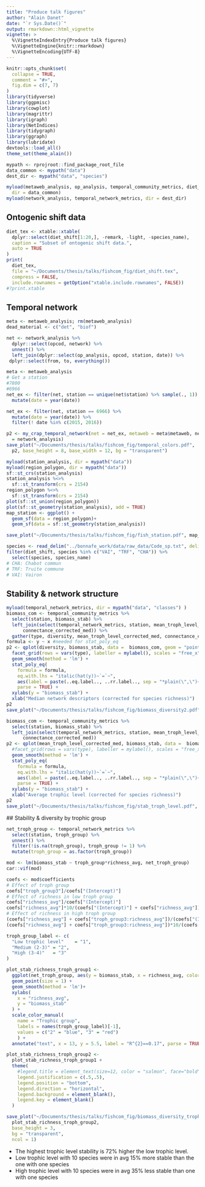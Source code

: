 ```yaml
---
title: "Produce talk figures"
author: "Alain Danet"
date: "`r Sys.Date()`"
output: rmarkdown::html_vignette
vignette: >
  %\VignetteIndexEntry{Produce talk figures}
  %\VignetteEngine{knitr::rmarkdown}
  %\VignetteEncoding{UTF-8}
---
```


```r
knitr::opts_chunk$set(
  collapse = TRUE,
  comment = "#>",
  fig.dim = c(7, 7)
)
library(tidyverse)
library(ggpmisc)
library(cowplot)
library(magrittr)
library(igraph)
library(NetIndices)
library(tidygraph)
library(ggraph)
library(lubridate)
devtools::load_all()
theme_set(theme_alain())

mypath <- rprojroot::find_package_root_file
data_common <- mypath("data")
dest_dir <- mypath("data", "species")
```

```r
myload(metaweb_analysis, op_analysis, temporal_community_metrics, diet_shift,
  dir = data_common)
myload(network_analysis, temporal_network_metrics, dir = dest_dir)
```

## Ontogenic shift data

```r
diet_tex <- xtable::xtable(
  dplyr::select(diet_shift[1:20,], -remark, -light, -species_name),
  caption = "Subset of ontogenic shift data.",
  auto = TRUE
)
print(
  diet_tex,
  file = "~/Documents/thesis/talks/fishcom_fig/diet_shift.tex",
  compress = FALSE,
  include.rownames = getOption("xtable.include.rownames", FALSE))
#?print.xtable
```


## Temporal network 

```r
meta <- metaweb_analysis; rm(metaweb_analysis)
dead_material <- c("det", "biof")
```

```r
net <- network_analysis %>%
  dplyr::select(opcod, network) %>%
  unnest() %>%
  left_join(dplyr::select(op_analysis, opcod, station, date)) %>%
 dplyr::select(from, to, everything())

meta <- metaweb_analysis
# Get a station
#7800
#6966
net_ex <- filter(net, station == unique(net$station) %>% sample(., 1)) %>%
  mutate(date = year(date))

net_ex <- filter(net, station == 6966) %>%
  mutate(date = year(date)) %>%
  filter(! date %in% c(2015, 2016))

p2 <- my_crap_temporal_network(net = net_ex, metaweb = meta$metaweb, network_data
  = network_analysis)
save_plot("~/Documents/thesis/talks/fishcom_fig/temporal_colors.pdf",
  p2, base_height = 8, base_width = 12, bg = "transparent")
```

```r
myload(station_analysis, dir = mypath("data"))
myload(region_polygon, dir = mypath("data"))
sf::st_crs(station_analysis)
station_analysis %<>%
  sf::st_transform(crs = 2154)
region_polygon %<>%
  sf::st_transform(crs = 2154)
plot(sf::st_union(region_polygon))
plot(sf::st_geometry(station_analysis), add = TRUE)
map_station <- ggplot() +
  geom_sf(data = region_polygon)+
  geom_sf(data = sf::st_geometry(station_analysis))

save_plot("~/Documents/thesis/talks/fishcom_fig/fish_station.pdf", map_station, base_height = 3, bg = "transparent", ncol = 1)
```

```r
species <- read_delim("../bonnafe_work/data/raw_data/Code_sp.txt", delim = "\t")
filter(diet_shift, species %in% c("VAI", "TRF", "CHA")) %>%
  select(species, species_name)
# CHA: Chabot commun
# TRF: Truite commune
# VAI: Vairon
```


## Stability & network structure

```r
myload(temporal_network_metrics, dir = mypath("data", "classes") )
biomass_com <- temporal_community_metrics %>%
  select(station, biomass_stab) %>%
  left_join(select(temporal_network_metrics, station, mean_troph_level_corrected_med,
      connectance_corrected_med)) %>%
  gather(type, diversity, mean_troph_level_corrected_med, connectance_corrected_med)
formula <- y ~ x #needed for stat_poly_eq
p2 <- qplot(diversity, biomass_stab, data =  biomass_com, geom = "point") +
  facet_grid(rows = vars(type), labeller = mylabel(), scales = "free_x") +
  geom_smooth(method = 'lm') +
  stat_poly_eq(
    formula = formula,
    eq.with.lhs = "italic(hat(y))~`=`~",
    aes(label = paste(..eq.label.., ..rr.label.., sep = "*plain(\",\")~")),
    parse = TRUE) +
  xylabs(y = "biomass_stab") +
  xlab("Median network descriptors (corrected for species richness)")
p2
save_plot("~/Documents/thesis/talks/fishcom_fig/biomass_diversity2.pdf", p2, base_height = 3, bg = "transparent", ncol = 2)


```

```r
biomass_com <- temporal_community_metrics %>%
  select(station, biomass_stab) %>%
  left_join(select(temporal_network_metrics, station, mean_troph_level_corrected_med,
      connectance_corrected_med))
p2 <- qplot(mean_troph_level_corrected_med, biomass_stab, data =  biomass_com, geom = "point") +
  #facet_grid(rows = vars(type), labeller = mylabel(), scales = "free_x") +
  geom_smooth(method = 'lm') +
  stat_poly_eq(
    formula = formula,
    eq.with.lhs = "italic(hat(y))~`=`~",
    aes(label = paste(..eq.label.., ..rr.label.., sep = "*plain(\",\")~")),
    parse = TRUE) +
  xylabs(y = "biomass_stab") +
  xlab("Average trophic level (corrected for species richness)")
p2
save_plot("~/Documents/thesis/talks/fishcom_fig/stab_troph_level.pdf", p2, base_height = 3, bg = "transparent", ncol = 1)
```


## Stability & diversity by trophic group

```r
net_troph_group <- temporal_network_metrics %>% 
  select(station, troph_group) %>%
  unnest() %>%
  filter(!is.na(troph_group), troph_group != 1) %>%
  mutate(troph_group = as.factor(troph_group))

mod <- lm(biomass_stab ~ troph_group*richness_avg, net_troph_group)
car::vif(mod)

coefs <- mod$coefficients
# Effect of troph group
coefs["troph_group3"]/coefs["(Intercept)"]
# Effect of richness in low troph group
coefs["richness_avg"]/coefs["(Intercept)"]
coefs["richness_avg"]*10/(coefs["(Intercept)"] + coefs["richness_avg"])
# Effect of richness in high troph group
(coefs["richness_avg"] + coefs["troph_group3:richness_avg"])/(coefs["(Intercept)"] + coefs["troph_group3"])
(coefs["richness_avg"] + coefs["troph_group3:richness_avg"])*10/(coefs["(Intercept)"] + coefs["richness_avg"]+ coefs["troph_group3"])

troph_group_label <- c(
  "Low trophic level"    = "1",
  "Medium (2-3)" = "2",
  "High (3-4)"   = "3"
)

plot_stab_richness_troph_group1 <-
  ggplot(net_troph_group, aes(y = biomass_stab, x = richness_avg, color = troph_group)) +
  geom_point(size = 1) +
  geom_smooth(method = 'lm')+
  xylabs(
    x = "richness_avg",
    y = "biomass_stab"
  ) +
  scale_color_manual(
    name = "Trophic group",
    labels = names(troph_group_label)[-1],
    values = c("2" = "blue", "3" = "red")
    ) +
  annotate("text", x = 13, y = 5.5, label = "R^{2}==0.17", parse = TRUE)

plot_stab_richness_troph_group2 <- 
  plot_stab_richness_troph_group1 +
  theme(
    #legend.title = element_text(size=12, color = "salmon", face="bold"),
    legend.justification = c(.5,.5), 
    legend.position = "bottom",
    legend.direction = "horizontal",
    legend.background = element_blank(),
    legend.key = element_blank()
  )

save_plot("~/Documents/thesis/talks/fishcom_fig/biomass_diversity_troph_group.pdf",
  plot_stab_richness_troph_group2,
  base_height = 3,
  bg = "transparent",
  ncol = 1)
```

- The highest trophic level stability is 72% higher the low trophic level.
- Low trophic level with 10 species were in avg 15% more stable than the one with one
species 
- High trophic level with 10 species were in avg 35% less stable than one with
  one species 

